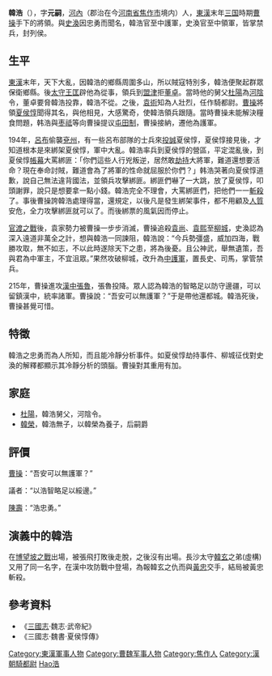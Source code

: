 '''韓浩'''（{{bd|?||?||catIdx=Han韓浩}}），字'''元嗣'''，[[河內郡_(中國)|河內]]（郡治在今[[河南省|河南省]][[焦作市|焦作市]]境内）人，[[東漢|東漢]]末年[[三国|三国]]時期[[曹操|曹操]]手下的將領。與[[史渙|史渙]]因忠勇而聞名，韓浩官至中護軍，史渙官至中領軍，皆掌禁兵，封列侯。

== 生平 ==
[[東漢|東漢]]末年，天下大亂，因韓浩的鄉縣周圍多山，所以賊寇特別多，韓浩便聚起群眾保衛鄉縣。後[[太守|太守]][[王匡_(三国)|王匡]]辟他為從事，領兵到[[盟津|盟津]]拒[[董卓|董卓]]。當時他的舅父[[杜陽|杜陽]]為[[河陰|河陰]]令，董卓要脅韓浩投靠，韓浩不從。之後，[[袁術|袁術]]知為人壯烈，任作騎都尉。[[曹操|曹操]]將領[[夏侯惇|夏侯惇]]聞得其名，與他相見，大感驚奇，使韓浩領兵跟隨。當時曹操未能解決糧食問題，韩浩與[[枣祗|枣祗]]等向曹操提议[[屯田制|屯田制]]，曹操接納，遷他為護軍。

194年，[[呂布|呂布]]偷襲[[兗州|兗州]]，有一些呂布部隊的士兵來[[投誠|投誠]]夏侯惇，夏侯惇接見後，才知道根本是來綁架夏侯惇，軍中大亂。韓浩率兵到夏侯惇的營區，平定混亂後，到夏侯惇[[帳幕|帳幕]]大罵綁匪：「你們這些人行兇叛逆，居然敢[[劫持|劫持]]大將軍，難道還想要活命？現在奉命討賊，難道會為了將軍的性命就屈服於你們？」韩浩哭著向夏侯惇道歉，說自己無法違背國法，並領兵攻擊綁匪。綁匪們嚇了一大跳，放了夏侯惇，叩頭謝罪，說只是想要拿一點小錢。韓浩完全不理會，大罵綁匪們，把他們一一[[斬殺|斬殺]]了。事後曹操誇韓浩處理得當，還規定，以後凡是發生綁架事件，都不用顧及[[人質|人質]]安危，全力攻擊綁匪就可以了。而後綁票的風氣因而停止。

[[官渡之戰|官渡之戰]]後，袁家勢力被曹操一步步消滅，曹操追殺[[袁尚|袁尚]]、[[袁熙|袁熙]]至[[柳城|柳城]]，史渙認為深入遠道非萬全之計，想與韓浩一同諫阻，韓浩說：“今兵勢彊盛，威加四海，戰勝攻取，無不如志，不以此時遂除天下之患，將為後憂。且公神武，舉無遺策，吾與君為中軍主，不宜沮眾。”果然攻破柳城，改升為[[中護軍|中護軍]]，置長史、司馬，掌管禁兵。

215年，曹操進攻[[漢中|漢中]][[張魯|張魯]]，張魯投降。眾人認為韓浩的智略足以防守邊疆，可以留鎮漢中，統率諸軍。曹操說：“吾安可以無護軍？”于是帶他還都城。韓浩死後，曹操甚覺可惜。

== 特徵 ==
韓浩之忠勇而為人所知，而且能冷靜分析事件。如夏侯惇劫持事件、柳城征伐對史渙的解釋都顯示其冷靜分析的頭腦。曹操對其重用有加。

== 家庭 ==
* [[杜陽|杜陽]]，韓浩舅父，河陰令。
* [[韓榮|韓榮]]，韓浩無子，以韓榮為養子，后嗣爵

== 評價 ==
[[曹操|曹操]]：“吾安可以無護軍？”

議者：“以浩智略足以綏邊。”

[[陳壽|陳壽]]：“浩忠勇。”

== 演義中的韓浩 ==
在[[博望坡之戰|博望坡之戰]]出場，被張飛打敗後走脫，之後沒有出場。長沙太守[[韓玄|韓玄]]之弟(虛構)又用了同一名字，在漢中攻防戰中登場，為報韓玄之仇而與[[黃忠|黃忠]]交手，結局被黃忠斬殺。

== 參考資料 ==
* 《[[三國志|三國志]]·魏志·武帝紀》
* 《三國志·魏書·夏侯惇傳》

{{DEFAULTSORT:Han韓浩}}
[[Category:東漢軍事人物|Category:東漢軍事人物]]
[[Category:曹魏军事人物|Category:曹魏军事人物]]
[[Category:焦作人|Category:焦作人]]
[[Category:漢朝騎都尉|Category:漢朝騎都尉]]
[[Category:韓姓|Hao浩]]